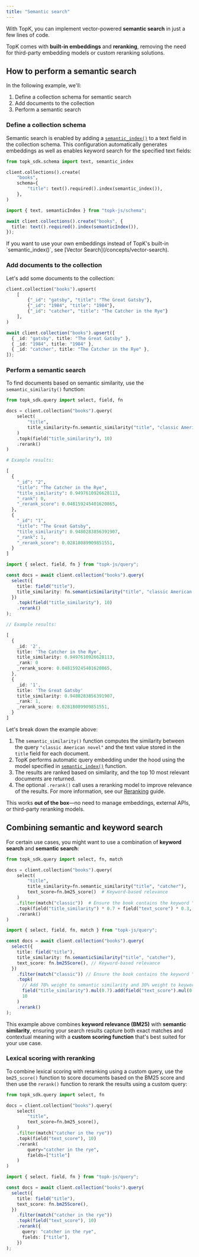 ```yaml
---
title: "Semantic search"
---
```


With TopK, you can implement vector-powered **semantic search** in just a few lines of code.

TopK comes with **built-in embeddings** and **reranking**, removing the need for third-party embedding models or custom reranking solutions.

## How to perform a semantic search


In the following example, we'll:

1. Define a collection schema for semantic search
2. Add documents to the collection
3. Perform a semantic search


### Define a collection schema

Semantic search is enabled by adding a [`semantic_index()`](/collections/create#semantic-index) to a text field in the collection schema.
This configuration automatically generates embeddings as well as enables keyword search for the specified text fields:

<CodeGroup>

```python Python
from topk_sdk.schema import text, semantic_index

client.collections().create(
    "books",
    schema={
        "title": text().required().index(semantic_index()),
    },
)
```


```typescript Javascript
import { text, semanticIndex } from "topk-js/schema";

await client.collections().create("books", {
  title: text().required().index(semanticIndex()),
});
```

</CodeGroup>

<Tip>
  If you want to use your own embeddings instead of TopK's built-in `semantic_index()`, see [Vector Search](/concepts/vector-search).
</Tip>

### Add documents to the collection

Let's add some documents to the collection:

<CodeGroup>

```python Python
client.collection("books").upsert(
    [
        {"_id": "gatsby", "title": "The Great Gatsby"},
        {"_id": "1984", "title": "1984"},
        {"_id": "catcher", "title": "The Catcher in the Rye"}
    ],
)
```


```typescript Javascript
await client.collection("books").upsert([
  { _id: "gatsby", title: "The Great Gatsby" },
  { _id: "1984", title: "1984" },
  { _id: "catcher", title: "The Catcher in the Rye" },
]);
```

</CodeGroup>

### Perform a semantic search

To find documents based on semantic similarity, use the `semantic_similarity()` function:

<CodeGroup>

```python Python
from topk_sdk.query import select, field, fn

docs = client.collection("books").query(
    select(
        "title",
        title_similarity=fn.semantic_similarity("title", "classic American novel")
    )
    .topk(field("title_similarity"), 10)
    .rerank()
)

# Example results:

[
  {
    "_id": "2",
    "title": "The Catcher in the Rye",
    "title_similarity": 0.9497610926628113,
    "_rank": 0,
    "_rerank_score": 0.048159245401620865,
  },
  {
    "_id": "1",
    "title": "The Great Gatsby",
    "title_similarity": 0.9480283856391907,
    "_rank": 1,
    "_rerank_score": 0.02818089909851551,
  }
]
```


```typescript Javascript
import { select, field, fn } from "topk-js/query";

const docs = await client.collection("books").query(
  select({
    title: field("title"),
    title_similarity: fn.semanticSimilarity("title", "classic American novel"),
  })
    .topk(field("title_similarity"), 10)
    .rerank()
);

// Example results:

[
  {
    _id: '2',
    title: 'The Catcher in the Rye',
    title_similarity: 0.9497610926628113,
    _rank: 0
    _rerank_score: 0.048159245401620865,
  },
  {
    _id: '1',
    title: 'The Great Gatsby'
    title_similarity: 0.9480283856391907,
    _rank: 1,
    _rerank_score: 0.02818089909851551,
  }
]
```

</CodeGroup>

Let's break down the example above:

1. The `semantic_similarity()` function computes the similarity between the query `"classic American novel"` and the text value stored in the `title` field for each document.
2. TopK performs automatic query embedding under the hood using the model specified in [`semantic_index()`](/collections/create#semantic-index) function.
3. The results are ranked based on similarity, and the top 10 most relevant documents are returned.
4. The optional `.rerank()` call uses a reranking model to improve relevance of the results.
  For more information, see our [Reranking](/concepts/reranking) guide.

This works **out of the box**—no need to manage embeddings, external APIs, or third-party reranking models.

## Combining semantic and keyword search

For certain use cases, you might want to use a combination of **keyword search** and **semantic search**:

<CodeGroup>

```python Python
from topk_sdk.query import select, fn, match

docs = client.collection("books").query(
    select(
        "title",
        title_similarity=fn.semantic_similarity("title", "catcher"),
        text_score=fn.bm25_score()  # Keyword-based relevance
    )
    .filter(match("classic"))  # Ensure the book contains the keyword "classic" in any text-indexed field
    .topk(field("title_similarity") * 0.7 + field("text_score") * 0.3, 10)
    .rerank()
)
```


```typescript Javascript
import { select, field, fn, match } from "topk-js/query";

const docs = await client.collection("books").query(
  select({
    title: field("title"),
    title_similarity: fn.semanticSimilarity("title", "catcher"),
    text_score: fn.bm25Score(), // Keyword-based relevance
  })
    .filter(match("classic")) // Ensure the book contains the keyword "classic" in any text-indexed field
    .topk(
      // Add 70% weight to semantic similarity and 30% weight to keyword relevance
      field("title_similarity").mul(0.7).add(field("text_score").mul(0.3)),
      10
    )
    .rerank()
);
```

</CodeGroup>

This example above combines **keyword relevance (BM25)** with **semantic similarity**,
ensuring your search results capture both exact matches and contextual meaning with a **custom scoring function** that's best suited for your use case.


### Lexical scoring with reranking

To combine lexical scoring with reranking using a custom query, use the `bm25_score()` function to score documents based on the BM25 score and then use the `rerank()` function to rerank the results using a custom query:

<CodeGroup>

```python Python
from topk_sdk.query import select, fn

docs = client.collection("books").query(
    select(
        "title",
        text_score=fn.bm25_score(),
    )
    .filter(match("catcher in the rye"))
    .topk(field("text_score"), 10)
    .rerank(
        query="catcher in the rye",
        fields=["title"]
    )
)
```


```typescript Javascript
import { select, field, fn } from "topk-js/query";

const docs = await client.collection("books").query(
  select({
    title: field("title"),
    text_score: fn.bm25Score(),
  })
    .filter(match("catcher in the rye"))
    .topk(field("text_score"), 10)
    .rerank({
      query: "catcher in the rye",
      fields: ["title"],
    })
);
```

</CodeGroup>